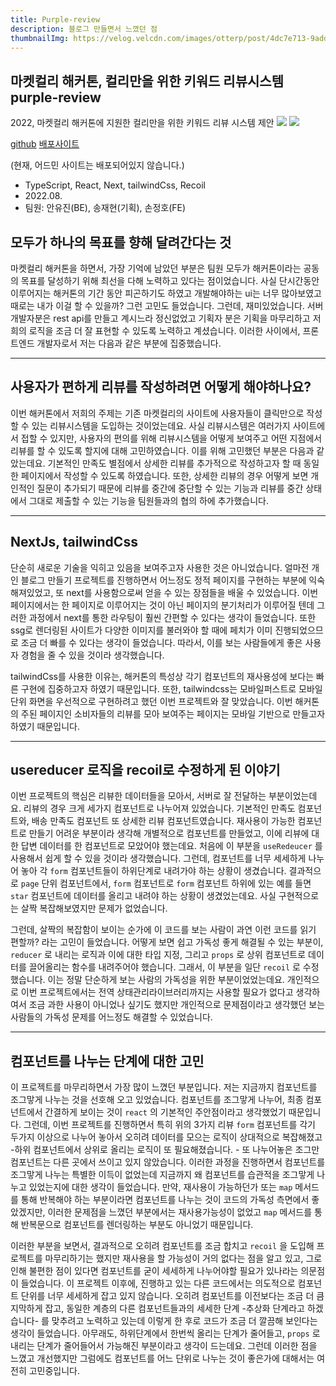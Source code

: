```yaml
---
title: Purple-review
description: 블로그 만들면서 느꼈던 점
thumbnailImg: https://velog.velcdn.com/images/otterp/post/4dc7e713-9add-440f-b762-c64f5664bc7b/image.png
---
```


## 마켓컬리 해커톤, 컬리만을 위한 키워드 리뷰시스템 purple-review

2022, 마켓컬리 해커톤에 지원한 컬리만을 위한 키워드 리뷰 시스템 제안
![](https://velog.velcdn.com/images/otterp/post/79ea1e73-e266-4586-aaa0-036d9aac57c0/image.png)
![](https://velog.velcdn.com/images/otterp/post/4dc7e713-9add-440f-b762-c64f5664bc7b/image.png)

[github](https://github.com/U-jjin/kurly-hackfesta-purplereview)
[배포사이트](http://otter22.s3-website.ap-northeast-2.amazonaws.com/)

(현재, 어드민 사이트는 배포되어있지 않습니다.)

- TypeScript, React, Next, tailwindCss, Recoil
- 2022.08.
- 팀원: 안유진(BE), 송재현(기획), 손정호(FE)

## 모두가 하나의 목표를 향해 달려간다는 것

마켓컬리 해커톤을 하면서, 가장 기억에 남았던 부분은 팀원 모두가 해커톤이라는 공동의 목표를 달성하기 위해 최선을 다해 노력하고 있다는 점이었습니다. 사실 단시간동안 이루어지는 해커톤의 기간 동안 피곤하기도 하였고 개발해야하는 ui는 너무 많아보였고 때로는 내가 이걸 할 수 있을까? 그런 고민도 들었습니다. 그런데, 재미있었습니다. 서버개발자분은 rest api를 만들고 계시느라 정신없었고 기획자 분은 기획을 마무리하고 저희의 로직을 조금 더 잘 표현할 수 있도록 노력하고 계셨습니다. 이러한 사이에서, 프론트엔드 개발자로서 저는 다음과 같은 부분에 집중했습니다.

---

## 사용자가 편하게 리뷰를 작성하려면 어떻게 해야하나요?

이번 해커톤에서 저희의 주제는 기존 마켓컬리의 사이트에 사용자들이 클릭만으로 작성할 수 있는 리뷰시스템을 도입하는 것이었는데요. 사실 리뷰시스템은 여러가지 사이트에서 접할 수 있지만, 사용자의 편의를 위해 리뷰시스템을 어떻게 보여주고 어떤 지점에서 리뷰를 할 수 있도록 할지에 대해 고민하였습니다. 이를 위해 고민했던 부분은 다음과 같았는데요. 기본적인 만족도 별점에서 상세한 리뷰를 추가적으로 작성하고자 할 때 동일한 페이지에서 작성할 수 있도록 하였습니다. 또한, 상세한 리뷰의 경우 어떻게 보면 개인적인 질문이 추가되기 때문에 리뷰를 중간에 중단할 수 있는 기능과 리뷰를 중간 상태에서 그대로 제출할 수 있는 기능을 팀원들과의 협의 하에 추가했습니다.

---

## NextJs, tailwindCss

단순히 새로운 기술을 익히고 있음을 보여주고자 사용한 것은 아니었습니다. 얼마전 개인 블로그 만들기 프로젝트를 진행하면서 어느정도 정적 페이지를 구현하는 부분에 익숙해져있었고, 또 next를 사용함으로써 얻을 수 있는 장점들을 배울 수 있었습니다. 이번 페이지에서는 한 페이지로 이루어지는 것이 아닌 페이지의 분기처리가 이루어질 텐데 그러한 과정에서 next를 통한 라우팅이 훨씬 간편할 수 있다는 생각이 들었습니다. 또한 ssg로 렌더링된 사이트가 다양한 이미지를 불러와야 할 때에 페치가 이미 진행되었으므로 조금 더 빠를 수 있다는 생각이 들었습니다. 따라서, 이를 보는 사람들에게 좋은 사용자 경험을 줄 수 있을 것이라 생각했습니다.

tailwindCss를 사용한 이유는, 해커톤의 특성상 각기 컴포넌트의 재사용성에 보다는 빠른 구현에 집중하고자 하였기 때문입니다. 또한, tailwindcss는 모바일퍼스트로 모바일단위 화면을 우선적으로 구현하려고 했던 이번 프로젝트와 잘 맞았습니다. 이번 해커톤의 주된 페이지인 소비자들의 리뷰를 모아 보여주는 페이지는 모바일 기반으로 만들고자 하였기 때문입니다.

---

## usereducer 로직을 recoil로 수정하게 된 이야기

이번 프로젝트의 핵심은 리뷰한 데이터들을 모아서, 서버로 잘 전달하는 부분이었는데요. 리뷰의 경우 크게 세가지 컴포넌트로 나누어져 있었습니다. 기본적인 만족도 컴포넌트와, 배송 만족도 컴포넌트 또 상세한 리뷰 컴포넌트였습니다. 재사용이 가능한 컴포넌트로 만들기 어려운 부분이라 생각해 개별적으로 컴포넌트를 만들었고, 이에 리뷰에 대한 답변 데이터를 한 컴포넌트로 모았어야 했는데요. 처음에 이 부분을 `useRedeucer` 를 사용해서 쉽게 할 수 있을 것이라 생각했습니다. 그런데, 컴포넌트를 너무 세세하게 나누어 놓아 각 `form` 컴포넌트들이 하위단계로 내려가야 하는 상황이 생겼습니다. 결과적으로 `page` 단위 컴포넌트에서, `form` 컴포넌트로 `form` 컴포넌트 하위에 있는 예를 들면 `star` 컴포넌트에 데이터를 올리고 내려야 하는 상황이 생겼었는데요. 사실 구현적으로는 살짝 복잡해보였지만 문제가 없었습니다.

그런데, 살짝의 복잡함이 보이는 순가에 이 코드를 보는 사람이 과연 이런 코드를 읽기 편할까? 라는 고민이 들었습니다. 어떻게 보면 쉽고 가독성 좋게 해결될 수 있는 부분이, `reducer` 로 내리는 로직과 이에 대한 타입 지정, 그리고 `props` 로 상위 컴포넌트로 데이터를 끌어올리는 함수를 내려주어야 했습니다. 그래서, 이 부분을 일단 `recoil` 로 수정했습니다. 이는 정말 단순하게 보는 사람의 가독성을 위한 부분이었었는데요. 개인적으로 이번 프로젝트에서는 전역 상태관리라이브러리까지는 사용할 필요가 없다고 생각하여서 조금 과한 사용이 아니었나 싶기도 했지만 개인적으로 문제점이라고 생각했던 보는 사람들의 가독성 문제를 어느정도 해결할 수 있었습니다.

---

## 컴포넌트를 나누는 단계에 대한 고민

이 프로젝트를 마무리하면서 가장 많이 느꼈던 부분입니다. 저는 지금까지 컴포넌트를 조그맣게 나누는 것을 선호해 오고 있었습니다. 컴포넌트를 조그맣게 나누어, 최종 컴포넌트에서 간결하게 보이는 것이 `react` 의 기본적인 주안점이라고 생각했었기 때문입니다. 그런데, 이번 프로젝트를 진행하면서 특히 위의 3가지 리뷰 `form` 컴포넌트를 각기 두가지 이상으로 나누어 놓아서 오히려 데이터를 모으는 로직이 상대적으로 복잡해졌고 -하위 컴포넌트에서 상위로 올리는 로직이 또 필요해졌습니다. - 또 나누어놓은 조그만 컴포넌트는 다른 곳에서 쓰이고 있지 않았습니다. 이러한 과정을 진행하면서 컴포넌트를 조그맣게 나누는 특별한 이득이 없었는데 지금까지 왜 컴포넌트를 습관적을 조그맣게 나누고 있었는지에 대한 생각이 들었습니다. 만약, 재사용이 가능하던가 또는 `map` 메서드를 통해 반복해야 하는 부분이라면 컴포넌트를 나누는 것이 코드의 가독성 측면에서 좋았겠지만, 이러한 문제점을 느꼈던 부분에서는 재사용가능성이 없었고 `map` 메서드를 통해 반복문으로 컴포넌트를 렌더링하는 부분도 아니었기 때문입니다.

이러한 부분을 보면서, 결과적으로 오히려 컴포넌트를 조금 합치고 `recoil` 을 도입해 프로젝트를 마무리하기는 했지만 재사용을 할 가능성이 거의 없다는 점을 알고 있고, 그로 인해 불편한 점이 있다면 컴포넌트를 굳이 세세하게 나누어야할 필요가 있나라는 의문점이 들었습니다. 이 프로젝트 이후에, 진행하고 있는 다른 코드에서는 의도적으로 컴포넌트 단위를 너무 세세하게 잡고 있지 않습니다. 오히려 컴포넌트를 이전보다는 조금 더 큼지막하게 잡고, 동일한 계층의 다른 컴포넌트들과의 세세한 단계 -추상화 단계라고 하겠습니다- 를 맞추려고 노력하고 있는데 이렇게 한 후로 코드가 조금 더 깔끔해 보인다는 생각이 들었습니다. 아무래도, 하위단계에서 한번씩 올리는 단계가 줄어들고, `props` 로 내리는 단계가 줄어들어서 가능해진 부분이라고 생각이 드는데요. 그런데 이러한 점을 느꼈고 개선했지만 그럼에도 컴포넌트를 어느 단위로 나누는 것이 좋은가에 대해서는 여전히 고민중입니다.
